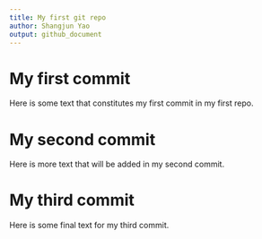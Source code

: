 ```yaml
---
title: My first git repo
author: Shangjun Yao
output: github_document
---
```



# My first commit
Here is some text that constitutes my first commit in my first repo.

# My second commit

Here is more text that will be added in my second commit.

# My third commit

Here is some final text for my third commit.